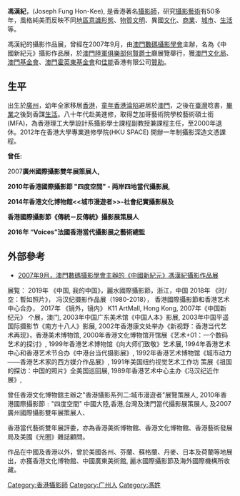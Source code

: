 '''馮漢紀'''，(Joseph Fung Hon-Kee), 是香港著名[[攝影師|攝影師]]，研究[[攝影|攝影]][[藝術|藝術]]有50多年，風格純美而反映不同[[地區|地區]][[意識形態|意識形態]]、[[物質文明|物質文明]]、異國[[文化|文化]]、[[商業|商業]]、[[城市|城市]]、[[生活|生活]]等。

馮漢紀的攝影作品展，曾經在2007年9月，由[[澳門數碼攝影學會|澳門數碼攝影學會]]主辦，名為《中國新紀元》攝影作品展，於[[澳門|澳門]][[陸軍俱樂部|陸軍俱樂部]][[何賢|何賢]][[爵士|爵士]]廳展覽舉行，獲[[澳門文化局|澳門文化局]]、[[澳門基金會|澳門基金會]]、[[澳門霍英東基金會|澳門霍英東基金會]]和[[佳能|佳能]]香港有限公司[[贊助|贊助]]。

==生平==
出生於[[廣州|廣州]]，幼年全家移居[[香港|香港]]，[[童年|童年]][[香港淪陷|香港淪陷]]避居於[[澳門|澳門]]，之後在[[臺灣|臺灣]]唸書，[[畢業|畢業]]之後到香謀[[生活|生活]]。八十年代赴美進修，取得芝加哥藝術院學校藝術碩士銜 (MFA)，為香港理工大學設計系攝影學士課程副教授兼課程主任，至2000年退休。2012年在香港大學專業進修學院(HKU SPACE) 開辦一年制攝影深造文憑課程。

'''曾任:'''

2007'''廣州國際攝影雙年展策展人,''' 

'''2010年香港國際攝影節 "四度空間" - 两岸四地當代攝影展,'''

'''2014年香港文化博物館<<城市漫遊者>>-社會纪實攝影展及'''

'''香港國際攝影節《傳統－反傳統》攝影展策展人'''

'''2016年 “Voices”法國香港當代攝影展之藝術總監'''

==外部參考==
* [http://space.qoos.com/?viewnews-141597 2007年9月，澳門數碼攝影學會主辦的《中國新紀元》馮漢紀攝影作品展]
展覧：	
2019年 《中国, 我的中国》，麗水國際攝影節，浙江，中国
2018年 《时/空：暫如照片》， 冯汉纪摄影作品展（1980-2018）， 香港國際攝影節和香港艺术中心合办，
2017年 《镜外，镜内》 K11 ArtMall, Hong Kong,
2007年《中国新纪元》 个展，澳门,
2003年中国广东美术馆《中国人本》影展,
2003年中国平遥国际摄影节《南方十八人》影展,
2002年香港康文处举办《新视野：香港当代艺术再现》，香港美术博物馆,
2000年香港文化博物馆开馆展《艺术+01：一个数码艺术的探讨》,
1999年香港艺术博物馆《向大师们致敬》艺术展,
1994年香港艺术中心和香港艺术节合办《中港台当代摄影展》,
1992年香港艺术博物馆《城市动力——香港艺术家的西方媒介作品展》,
1991年美国纽约视觉艺术工作坊 策展《祖国的探访：中国的照片》全美国巡回展,
1989年香港艺术中心主办《冯汉纪近作展》,

曾任香港文化博物舘主辦之"香港攝影系列二:城市漫遊者"展覽策展人,
2010年香港國際攝影節﹕"四度空間" 中國大陸,香港,台灣及澳門當代攝影展策展人, 
及2007廣州國際攝影雙年展策展人、

香港當代藝術雙年展評委，亦為香港美術博物館、香港文化博物館、香港藝術發展局及美國《光圈》雜誌顧問。

作品在中國及香港以外，曾於美國各州、芬蘭、蘇格蘭、丹麥、日本及荷蘭等地展出，亦獲香港文化博物館、中國廣東美術館, 麗水國際攝影節及海外國際機構所收藏。

{{DEFAULTSORT:F}}
[[Category:香港攝影師|Category:香港攝影師]]
[[Category:广州人|Category:广州人]]
[[Category:馮姓|Category:馮姓]]